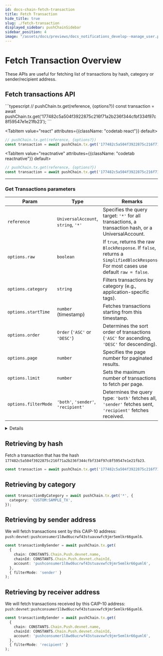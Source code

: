 ```yaml
---
id: docs-chain-fetch-transaction
title: Fetch Transaction
hide_title: true
slug: ./fetch-transaction
displayed_sidebar: pushChainSidebar
sidebar_position: 4
image: "/assets/docs/previews/docs_notifications_develop--manage_user.png"
---
```


# Fetch Transaction Overview

These APIs are useful for fetching list of transactions by hash, category or sender/recipient address.

<head>
  <title>{`Fetch Transaction | Push Chain | Push Documentation`}</title>
</head>


## Fetch transactions API

<Tabs className="codetabs" groupId="code-examples">
  <TabItem value="js" attributes={{className: "codetab js"}} default>
```typescript
// pushChain.tx.get(reference, {options?})
const transaction = await pushChain.tx.get('177482c5a504f3922875c216f71a2b236f344cfbf334f97c8f59547e1e21fb23');
```
  </TabItem>

  <TabItem value="react" attributes={{className: "codetab react"}} default>
```typescript
// pushChain.tx.get(reference, {options?})
const transaction = await pushChain.tx.get('177482c5a504f3922875c216f71a2b236f344cfbf334f97c8f59547e1e21fb23');
```
  </TabItem>

  <TabItem value="reactnative" attributes={{className: "codetab reactnative"}} default>
```typescript
// pushChain.tx.get(reference, {options?})
const transaction = await pushChain.tx.get('177482c5a504f3922875c216f71a2b236f344cfbf334f97c8f59547e1e21fb23');
```
  </TabItem>
</Tabs>

---

### Get Transactions parameters

| Param       | Type               | Remarks                               | Default         |
|-------------|--------------------|---------------------------------------|-----------------|
| `reference`      | `UniversalAccount`, `string`, `'*'`       | Specifies the query target: `'*'` for all transactions, a transaction hash, or a UniversalAccount. | `*`                |
| `options.raw`            | `boolean`                                | If `true`, returns the raw `BlockResponse`. If `false`, returns a `SimplifiedBlockResponse`. For most cases use default `raw = false`.     | `false`            |
| `options.category`       | `string`                                 | Filters transactions by category (e.g., application-specific tags).                               | `undefined`        |
| `options.startTime`      | `number` (timestamp)                     | Fetches transactions starting from this timestamp.                                                | Current timestamp  |
| `options.order`          | `Order` (`'ASC'` or `'DESC'`)            | Determines the sort order of transactions (`'ASC'` for ascending, `'DESC'` for descending).        | `'DESC'`           |
| `options.page`           | `number`                                 | Specifies the page number for paginated results.                                                  | `1`                |
| `options.limit`          | `number`                                 | Sets the maximum number of transactions to fetch per page.                                        | `30`               |
| `options.filterMode`     | `'both'`, `'sender'`, `'recipient'`       | Determines the query type: `'both'` fetches all, `'sender'` fetches sent, `'recipient'` fetches received. | `'both'`           |

<Details summary="Expected response">

```typescript
{
  "totalPages": 1,
  "lastTs": "1736076322681",
  "blocks": [
    {
      "blockHash": "36939148bee59c6e1a9d4e6e6fb4e72d407f8667324714c206e64e1485f0f5ee",
      "ts": "1736076322681",
      "totalNumberOfTxns": 1,
      "transactions": [
        {
          "txnHash": "177482c5a504f3922875c216f71a2b236f344cfbf334f97c8f59547e1e21fb23",
          "ts": "1736076322681",
          "blockHash": "36939148bee59c6e1a9d4e6e6fb4e72d407f8667324714c206e64e1485f0f5ee",
          "category": "CUSTOM:SAMPLE_TX",
          "status": "SUCCESS",
          "from": "push:devnet:pushconsumer1l8wd6ucrwf43stuavxwfc9jmr5emlkr66guml6",
          "recipients": {
            "recipients": [
              {
                "address": "eip155:1:0x35B84d6848D16415177c64D64504663b998A6ab4"
              },
              {
                "address": "eip155:97:0xD8634C39BBFd4033c0d3289C4515275102423681"
              }
            ]
          },
          "txnData": "0102030405",
          "sig": "6nmaU8lrzsLu62T9yNhCgFlcGrwmx9lcvyoU63g6g4tgldp0RSNQEVZZJlKn0gPt7AuXTDCb+rW6nkS0Gs6/pxw="
        }
      ]
    }
  ]
}
```

Response properties description:

| **Property**             | **Type**                 | **Description**                                                                                     |
|---------------------------|--------------------------|-----------------------------------------------------------------------------------------------------|
| `totalPages`             | `number`                | The total number of pages available for the query results.                                         |
| `lastTs`                 | `string` (timestamp)    | The timestamp of the last transaction or block in the current response, used for pagination.       |
| `blocks`                 | `array`                 | A list of blocks included in the response. Each block contains its transactions and metadata.      |
| `blocks[].blockHash`     | `string`                | The unique hash of the block. Identifies the block on the blockchain.                              |
| `blocks[].ts`            | `string` (timestamp)    | The timestamp indicating when the block was created.                                               |
| `blocks[].totalNumberOfTxns` | `number`             | The total number of transactions included in the block.                                            |
| `blocks[].transactions`  | `array`                 | A list of transactions included in the block.                                                     |
| `blocks[].transactions[].txnHash` | `string`        | The unique hash of the transaction. Identifies the transaction on the blockchain.                 |
| `blocks[].transactions[].ts` | `string` (timestamp) | The timestamp indicating when the transaction occurred.                                            |
| `blocks[].transactions[].blockHash` | `string`      | The hash of the block that includes this transaction.                                              |
| `blocks[].transactions[].category` | `string`      | The category of the transaction, often application-specific (e.g., `CUSTOM:SAMPLE_TX`).            |
| `blocks[].transactions[].status`  | `string`       | The status of the transaction, such as `SUCCESS` or `FAILED`.                                      |
| `blocks[].transactions[].from`    | `string`       | The sender's address in a chain-agnostic format (e.g., `push:devnet:...`).                         |
| `blocks[].transactions[].recipients` | `object`    | An object containing the list of recipient addresses for the transaction.                         |
| `blocks[].transactions[].recipients.recipients` | `array` | A list of recipient addresses. Each address is specified in a chain-agnostic format.               |
| `blocks[].transactions[].txnData` | `string`       | The transaction data in hexadecimal format.                                                        |
| `blocks[].transactions[].sig`     | `string`       | The digital signature of the transaction, verifying its authenticity.                              |

</Details>

## Retrieving by hash

Fetch a transaction that has the hash `177482c5a504f3922875c216f71a2b236f344cfbf334f97c8f59547e1e21fb23`.

```typescript
const transaction = await pushChain.tx.get('177482c5a504f3922875c216f71a2b236f344cfbf334f97c8f59547e1e21fb23');
```

## Retrieving by category

```typescript
const transactionByCategory = await pushChain.tx.get('*', {
  category: 'CUSTOM:SAMPLE_TX',
});
```

## Retrieving by sender address

We will fetch transactions sent by this CAIP-10 address: `push:devnet:pushconsumer1l8wd6ucrwf43stuavxwfc9jmr5emlkr66guml6`.

```typescript
const transactionBySender = await pushChain.tx.get(
  {
    chain: CONSTANTS.Chain.Push.devnet.name,
    chainId: CONSTANTS.Chain.Push.devnet.chainId,
    account: 'pushconsumer1l8wd6ucrwf43stuavxwfc9jmr5emlkr66guml6',
  },
  { filterMode: 'sender' }
);
```

## Retrieving by receiver address

We will fetch transactions received by this CAIP-10 address: `push:devnet:pushconsumer1l8wd6ucrwf43stuavxwfc9jmr5emlkr66guml6`.

```typescript
const transactionBySender = await pushChain.tx.get(
  {
    chain: CONSTANTS.Chain.Push.devnet.name,
    chainId: CONSTANTS.Chain.Push.devnet.chainId,
    account: 'pushconsumer1l8wd6ucrwf43stuavxwfc9jmr5emlkr66guml6',
  },
  { filterMode: 'recipient' }
);
```
